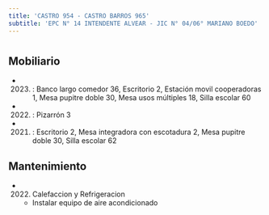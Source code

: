 ```yaml
---
title: 'CASTRO 954 - CASTRO BARROS 965'
subtitle: 'EPC N° 14 INTENDENTE ALVEAR - JIC N° 04/06° MARIANO BOEDO'
---
```


#


## Mobiliario

*  (2023) : Banco largo comedor 36, Escritorio 2, Estación movil cooperadoras 1, Mesa pupitre doble 30, Mesa usos múltiples 18, Silla escolar 60 

*  (2022) : Pizarrón 3 

*  (2021) : Escritorio 2, Mesa integradora con escotadura 2, Mesa pupitre doble 30, Silla escolar 62 





## Mantenimiento

*  (2022) Calefaccion y Refrigeracion 
    + Instalar equipo de aire acondicionado



